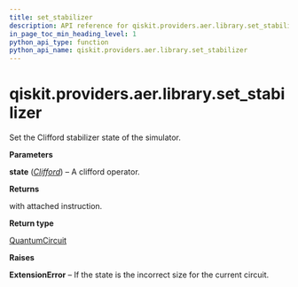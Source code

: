 ```yaml
---
title: set_stabilizer
description: API reference for qiskit.providers.aer.library.set_stabilizer
in_page_toc_min_heading_level: 1
python_api_type: function
python_api_name: qiskit.providers.aer.library.set_stabilizer
---
```


<span id="qiskit-providers-aer-library-set-stabilizer" />

# qiskit.providers.aer.library.set\_stabilizer

<Function id="qiskit.providers.aer.library.set_stabilizer" isDedicatedPage={true} github="https://github.com/qiskit/qiskit-aer/tree/stable/0.9/qiskit/providers/aer/library/set_instructions/set_stabilizer.py" signature="set_stabilizer(self, state)">
  Set the Clifford stabilizer state of the simulator.

  **Parameters**

  **state** ([*Clifford*](qiskit.quantum_info.Clifford "qiskit.quantum_info.Clifford")) – A clifford operator.

  **Returns**

  with attached instruction.

  **Return type**

  [QuantumCircuit](qiskit.circuit.QuantumCircuit "qiskit.circuit.QuantumCircuit")

  **Raises**

  **ExtensionError** – If the state is the incorrect size for the current circuit.
</Function>

